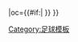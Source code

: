 {{fb team |t=-{zh-hans:格勒诺布尔;zh-hk:格洛堡;}- |tan=格勒诺布尔足球俱乐部 |tc=FRA |abb={{#if:{{{abb|}}}|GRE{{0}}}} |oc={{#if:{{{oc|}}}|{{{oc}}} }} }}<!--
--><noinclude>[[Category:足球模板]]</noinclude>